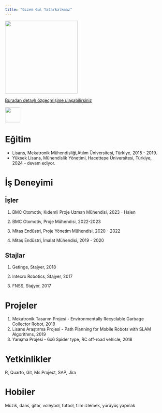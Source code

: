 ```yaml
---
title: "Gizem Gül Yatarkalkmaz"
---
```


![](/docs/assets/images/gizemyatarkalkmaz_img.JPG){fig-align="left" width="240"}

[Buradan detaylı özgeçmişime ulaşabilirsiniz](/assets/gizemyatarkalkmaz_cv.pdf)

[![](/assets/linkedin_sembol.jpg){fig-align="left" width="50"}](https://www.linkedin.com/in/gizem-gul-y/)

# Eğitim

-   Lisans, Mekatronik Mühendisliği,Atılım Üniversitesi, Türkiye, 2015 - 2019.
-   Yüksek Lisans, Mühendislik Yönetimi, Hacettepe Üniversitesi, Türkiye, 2024 - devam ediyor.

# İş Deneyimi

## İşler

1.  BMC Otomotiv, Kıdemli Proje Uzman Mühendisi, 2023 - Halen

2.  BMC Otomotiv, Proje Mühendisi, 2022-2023

3.  Mitaş Endüstri, Proje Yönetim Mühendisi, 2020 - 2022

4.  Mitaş Endüstri, İmalat Mühendisi, 2019 - 2020

## Stajlar

1.  Getinge, Stajyer, 2018

2.  Intecro Robotics, Stajyer, 2017

3.  FNSS, Stajyer, 2017

# Projeler

1.  Mekatronik Tasarım Projesi - Environmentally Recyclable Garbage Collector Robot, 2019
2.  Lisans Araştırma Projesi - Path Planning for Mobile Robots with SLAM Algorithms, 2019
3.  Yarışma Projesi - 6x6 Spider type, RC off-road vehicle, 2018

# Yetkinlikler

R, Quarto, Git, Ms Project, SAP, Jira

# Hobiler

Müzik, dans, gitar, voleybol, futbol, film izlemek, yürüyüş yapmak
